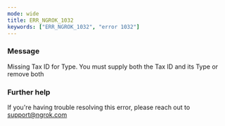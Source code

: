 ```yaml
---
mode: wide
title: ERR_NGROK_1032
keywords: ["ERR_NGROK_1032", "error 1032"]
---
```


### Message

Missing Tax ID for Type. You must supply both the Tax ID and its Type or remove both

### Further help

If you're having trouble resolving this error, please reach out to [support@ngrok.com](mailto:support@ngrok.com?subject=Help%20with%20ERR_NGROK_1032)
